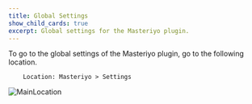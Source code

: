 ```yaml
---
title: Global Settings
show_child_cards: true
excerpt: Global settings for the Masteriyo plugin.
---
```


To go to the global settings of the Masteriyo plugin, go to the following location.

        Location: Masteriyo > Settings 

![MainLocation](https://user-images.githubusercontent.com/75772539/229495647-c4f1440f-7e82-4369-9790-9fabcb791933.png)
